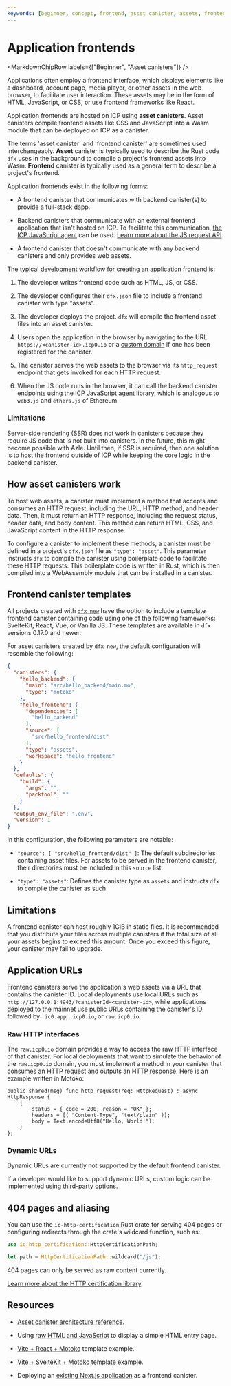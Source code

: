 ```yaml
---
keywords: [beginner, concept, frontend, asset canister, assets, frontend canister templates, how asset canisters work, rust asset canister, raw HTTP interfaces]
---
```



# Application frontends

<MarkdownChipRow labels={["Beginner", "Asset canisters"]} />

Applications often employ a frontend interface, which displays elements like a dashboard, account page, media player, or other assets in the web browser, to facilitate user interaction. These assets may be in the form of HTML, JavaScript, or CSS, or use frontend frameworks like React.

Application frontends are hosted on ICP using **asset canisters**. Asset canisters compile frontend assets like CSS and JavaScript into a Wasm module that can be deployed on ICP as a <GlossaryTooltip>canister</GlossaryTooltip>.

The terms 'asset canister' and 'frontend canister' are sometimes used interchangeably. **Asset** canister is typically used to describe the Rust code `dfx` uses in the background to compile a project's frontend assets into Wasm. **Frontend** canister is typically used as a general term to describe a project's frontend.

Application frontends exist in the following forms:

- A frontend canister that communicates with backend canister(s) to provide a full-stack dapp.

- Backend canisters that communicate with an external frontend application that isn't hosted on ICP. To facilitate this communication, [the ICP JavaScript agent](/docs/building-apps/interact-with-canisters/agents/javascript-agent) can be used. [Learn more about the JS request API](/docs/building-apps/interact-with-canisters/agents/javascript-agent).

- A frontend canister that doesn't communicate with any backend canisters and only provides web assets.

The typical development workflow for creating an application frontend is:

1. The developer writes frontend code such as HTML, JS, or CSS.

2. The developer configures their `dfx.json` file to include a frontend canister with type "assets".

3. The developer deploys the project. `dfx` will compile the frontend asset files into an asset canister.

4. Users open the application in the browser by navigating to the URL `https://<canister-id>.icp0.io` or a [custom domain](/docs/building-apps/frontends/custom-domains/using-custom-domains) if one has been registered for the canister.

5. The canister serves the web assets to the browser via its `http_request` endpoint that gets invoked for each HTTP request.

6. When the JS code runs in the browser, it can call the backend canister endpoints using the [ICP JavaScript agent](/docs/building-apps/interact-with-canisters/agents/javascript-agent) library, which is analogous to `web3.js` and `ethers.js` of Ethereum.

### Limitations
Server-side rendering (SSR) does not work in canisters because they require JS code that is not built into canisters.
In the future, this might become possible with Azle. Until then, if SSR is required, then one solution is to host the frontend outside of ICP while keeping the core logic in the backend canister.

## How asset canisters work

To host web assets, a canister must implement a method that accepts and consumes an HTTP request, including the URL, HTTP method, and header data. Then, it must return an HTTP response, including the request status, header data, and body content. This method can return HTML, CSS, and JavaScript content in the HTTP response.

To configure a canister to implement these methods, a canister must be defined in a project's `dfx.json` file as `"type": "asset"`. This parameter instructs `dfx` to compile the canister using boilerplate code to facilitate these HTTP requests. This boilerplate code is written in Rust, which is then compiled into a WebAssembly module that can be installed in a canister.

## Frontend canister templates

All projects created with [`dfx new`](/docs/building-apps/developer-tools/dfx/dfx-new) have the option to include a template frontend canister containing code using one of the following frameworks: SvelteKit, React, Vue, or Vanilla JS. These templates are available in `dfx` versions 0.17.0 and newer.

For asset canisters created by `dfx new`, the default configuration will resemble the following:

```json
{
  "canisters": {
    "hello_backend": {
      "main": "src/hello_backend/main.mo",
      "type": "motoko"
    },
    "hello_frontend": {
      "dependencies": [
        "hello_backend"
      ],
      "source": [
        "src/hello_frontend/dist"
      ],
      "type": "assets",
      "workspace": "hello_frontend"
    }
  },
  "defaults": {
    "build": {
      "args": "",
      "packtool": ""
    }
  },
  "output_env_file": ".env",
  "version": 1
}
```

In this configuration, the following parameters are notable:

- `"source": [ "src/hello_frontend/dist" ]`: The default subdirectories containing asset files. For assets to be served in the frontend canister, their directories must be included in this `source` list.

- `"type": "assets"`: Defines the canister type as `assets` and instructs `dfx` to compile the canister as such.

## Limitations

A frontend canister can host roughly 1GiB in static files. It is recommended that you distribute your files across multiple canisters if the total size of all your assets begins to exceed this amount. Once you exceed this figure, your canister may fail to upgrade.

## Application URLs

Frontend canisters serve the application's web assets via a URL that contains the canister ID. Local deployments use local URLs such as `http://127.0.0.1:4943/?canisterId=<canister-id>`, while applications deployed to the mainnet use public URLs containing the canister's ID followed by `.ic0.app`, `.icp0.io`, or `raw.icp0.io`.

### Raw HTTP interfaces

The `raw.icp0.io` domain provides a way to access the raw HTTP interface of that canister. For local deployments that want to simulate the behavior of the `raw.icp0.io` domain, you must implement a method in your canister that consumes an HTTP request and outputs an HTTP response. Here is an example written in Motoko:

```motoko no-repl
public shared(msg) func http_request(req: HttpRequest) : async HttpResponse {
    {
        status = { code = 200; reason = "OK" };
        headers = [( "Content-Type", "text/plain" )];
        body = Text.encodeUtf8("Hello, World!");
    }
};
```

### Dynamic URLs

Dynamic URLs are currently not supported by the default frontend canister.

If a developer would like to support dynamic URLs, custom logic can be implemented using [third-party options](https://crates.io/crates/ic-pluto).

## 404 pages and aliasing

You can use the `ic-http-certification` Rust crate for serving 404 pages or configuring redirects through the crate's wildcard function, such as:

```rust
use ic_http_certification::HttpCertificationPath;

let path = HttpCertificationPath::wildcard("/js");
```

404 pages can only be served as raw content currently.

[Learn more about the HTTP certification library](/docs/building-apps/network-features/using-http/http-certification/serving-static-assets-over-http).

## Resources

- [Asset canister architecture reference](/docs/references/asset-canister).

- Using [raw HTML and JavaScript](/docs/motoko/home) to display a simple HTML entry page.

- [Vite + React + Motoko](https://github.com/rvanasa/vite-react-motoko) template example.

- [Vite + SvelteKit + Motoko](https://github.com/letmejustputthishere/vite-sveltekit-motoko-ii/tree/main) template example.

- Deploying an [existing Next.js application](/docs/building-apps/frontends/existing-frontend) as a frontend canister.